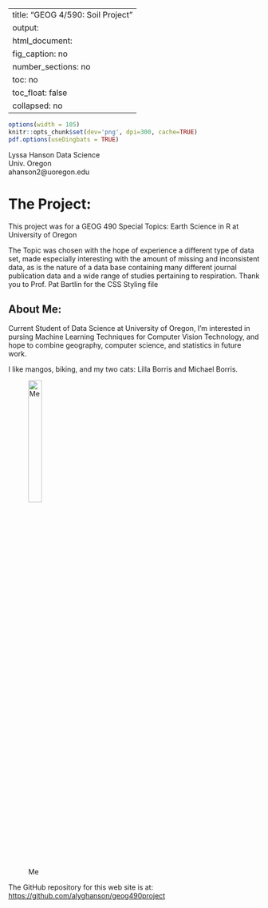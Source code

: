 
---
title: "GEOG 4/590:  Soil Project"
output: 
  html_document:
    fig_caption: no
    number_sections: no
    toc: no
    toc_float: false
    collapsed: no
---

```r
options(width = 105)
knitr::opts_chunk$set(dev='png', dpi=300, cache=TRUE)
pdf.options(useDingbats = TRUE)
```
Lyssa Hanson
Data Science  
Univ. Oregon  
ahanson2@uoregon.edu


# The Project:
This project was for a GEOG 490 Special Topics: Earth Science in R at University of Oregon

The Topic was chosen with the hope of experience a different type of data set, made especially interesting with the amount of missing and inconsistent data, as is the nature of a data base containing many different journal publication data and a wide range of studies pertaining to respiration. 
Thank you to Prof. Pat Bartlin for the CSS Styling file


## About Me: ##
Current Student of Data Science at University of Oregon, 
I'm interested in pursing Machine Learning Techniques for 
Computer Vision Technology, and hope to combine geography, computer science, and statistics in future work.


I like mangos, biking, and my two cats: Lilla Borris and Michael Borris.\

![Me](./IMG_7266.png){#id .class width=25% height=25%}



The GitHub repository for this web site is at:  
[https://github.com/alyghanson/geog490project](https://github.com/alyghanson/geog490project)